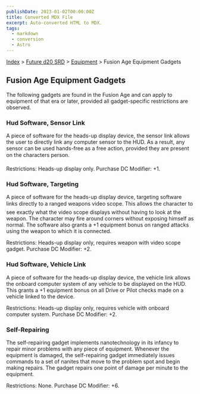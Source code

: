```yaml
---
publishDate: 2023-01-02T00:00:00Z
title: Converted MDX File
excerpt: Auto-converted HTML to MDX.
tags:
  - markdown
  - conversion
  - Astro
---
```


[Index](-index) > [Future d20 SRD](future-d20-srd-index) > [Equipment](future-d20-srd-equipment-index) > Fusion Age Equipment Gadgets

## Fusion Age Equipment Gadgets

The following gadgets are found in the Fusion Age and can apply to equipment of that era or later, provided all gadget-specific restrictions are observed.

### Hud Software, Sensor Link

A piece of software for the heads-up display device, the sensor link allows the user to directly link any computer sensor to the HUD. As a result, any sensor can be used hands-free as a free action, provided they are present on the characters person.

Restrictions: Heads-up display only.
Purchase DC Modifier: +1.

### Hud Software, Targeting

A piece of software for the heads-up display device, targeting software links directly to a ranged weapons video scope. This allows the character to see exactly what the video scope displays without having to look at the weapon. The character may fire around corners without exposing himself as normal. The software also grants a +1 equipment bonus on ranged attacks using the weapon to which it is connected.

Restrictions: Heads-up display only, requires weapon with video scope gadget.
Purchase DC Modifier: +2.

### Hud Software, Vehicle Link

A piece of software for the heads-up display device, the vehicle link allows the onboard computer system of any vehicle to be displayed on the HUD. This grants a +1 equipment bonus on all Drive or Pilot checks made on a vehicle linked to the device.

Restrictions: Heads-up display only, requires vehicle with onboard computer system.
Purchase DC Modifier: +2.

### Self-Repairing

The self-repairing gadget implements nanotechnology in its infancy to repair minor problems with any piece of equipment. Whenever the equipment is damaged, the self-repairing gadget immediately issues commands to a set of nanites that move to the problem spot and begin making repairs. The gadget repairs one point of damage per minute to the equipment.

Restrictions: None.
Purchase DC Modifier: +6.
